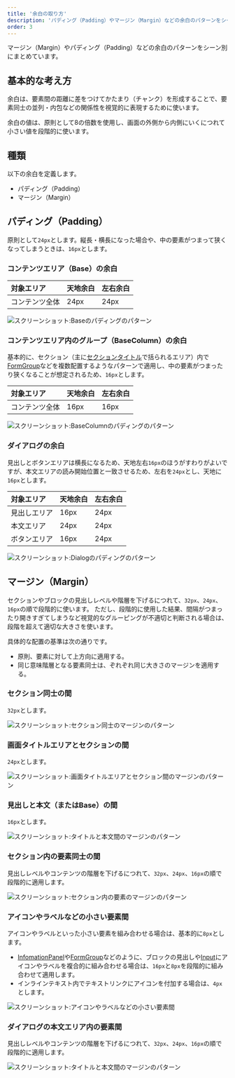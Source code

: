 ```yaml
---
title: '余白の取り方'
description: 'パディング（Padding）やマージン（Margin）などの余白のパターンをシーン別にまとめています。'
order: 3
---
```

マージン（Margin）やパディング（Padding）などの余白のパターンをシーン別にまとめています。

## 基本的な考え方
余白は、要素間の距離に差をつけてかたまり（チャンク）を形成することで、要素同士の並列・内包などの関係性を視覚的に表現するために使います。

余白の値は、原則として8の倍数を使用し、画面の外側から内側にいくにつれて小さい値を段階的に使います。


## 種類
以下の余白を定義します。

- パディング（Padding）
- マージン（Margin）


## パディング（Padding）
原則として`24px`とします。縦長・横長になった場合や、中の要素がつまって狭くなってしまうときは、`16px`とします。

### コンテンツエリア（Base）の余白

| 対象エリア | 天地余白 | 左右余白 |
| :------- | :------- | :------- |
| コンテンツ全体 | 24px | 24px |

![スクリーンショット:Baseのパディングのパターン](./images/spacing-layout-pattern/spacing-layout-pattern1.png)

### コンテンツエリア内のグループ（BaseColumn）の余白
基本的に、セクション（主に[セクションタイトル](/products/components/heading/#h3-1)で括られるエリア）内で[FormGroup](/products/components/form-group/)などを複数配置するようなパターンで適用し、中の要素がつまったり狭くなることが想定されるため、`16px`とします。

| 対象エリア | 天地余白 | 左右余白 |
| :------- | :------- | :------- |
| コンテンツ全体 | 16px | 16px |

![スクリーンショット:BaseColumnのパディングのパターン](./images/spacing-layout-pattern/spacing-layout-pattern2.png)

### ダイアログの余白
見出しとボタンエリアは横長になるため、天地左右`16px`のほうがすわりがよいですが、本文エリアの読み開始位置と一致させるため、左右を`24px`とし、天地に`16px`とします。

| 対象エリア | 天地余白 | 左右余白 |
| :------- | :------- | :------- |
| 見出しエリア | 16px | 24px |
| 本文エリア | 24px | 24px |
| ボタンエリア | 16px | 24px |

![スクリーンショット:Dialogのパディングのパターン](./images/spacing-layout-pattern/spacing-layout-pattern3.png)


## マージン（Margin）
セクションやブロックの見出しレベルや階層を下げるにつれて、`32px`、`24px`、`16px`の順で段階的に使います。
ただし、段階的に使用した結果、間隔がつまったり開きすぎてしまうなど視覚的なグルーピングが不適切と判断される場合は、段階を超えて適切な大きさを使います。

具体的な配置の基準は次の通りです。

- 原則、要素に対して上方向に適用する。
- 同じ意味階層となる要素同士は、ぞれぞれ同じ大きさのマージンを適用する。

### セクション同士の間
`32px`とします。

![スクリーンショット:セクション同士のマージンのパターン](./images/spacing-layout-pattern/spacing-layout-pattern4.png)

### 画面タイトルエリアとセクションの間
`24px`とします。

![スクリーンショット:画面タイトルエリアとセクション間のマージンのパターン](./images/spacing-layout-pattern/spacing-layout-pattern5.png)

### 見出しと本文（またはBase）の間
`16px`とします。

![スクリーンショット:タイトルと本文間のマージンのパターン](./images/spacing-layout-pattern/spacing-layout-pattern6.png)

### セクション内の要素同士の間
見出しレベルやコンテンツの階層を下げるにつれて、`32px`、`24px`、`16px`の順で段階的に適用します。

![スクリーンショット:セクション内の要素のマージンのパターン](./images/spacing-layout-pattern/spacing-layout-pattern7.png)

### アイコンやラベルなどの小さい要素間
アイコンやラベルといった小さい要素を組み合わせる場合は、基本的に`8px`とします。

- [InfomationPanel](/products/components/information-panel/)や[FormGroup](/products/components/form-group/)などのように、ブロックの見出しや[Input](/products/components/input/)にアイコンやラベルを複合的に組み合わせる場合は、`16px`と`8px`を段階的に組み合わせて適用します。
- インラインテキスト内でテキストリンクにアイコンを付加する場合は、`4px`とします。

![スクリーンショット:アイコンやラベルなどの小さい要素間](./images/spacing-layout-pattern/spacing-layout-pattern8.png)

### ダイアログの本文エリア内の要素間
見出しレベルやコンテンツの階層を下げるにつれて、`32px`、`24px`、`16px`の順で段階的に適用します。

![スクリーンショット:タイトルと本文間のマージンのパターン](./images/spacing-layout-pattern/spacing-layout-pattern9.png)
